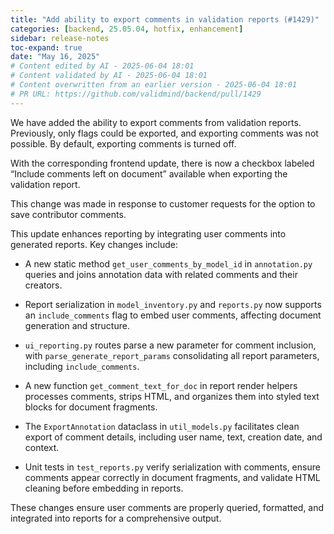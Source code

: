 ```yaml
---
title: "Add ability to export comments in validation reports (#1429)"
categories: [backend, 25.05.04, hotfix, enhancement]
sidebar: release-notes
toc-expand: true
date: "May 16, 2025"
# Content edited by AI - 2025-06-04 18:01
# Content validated by AI - 2025-06-04 18:01
# Content overwritten from an earlier version - 2025-06-04 18:01
# PR URL: https://github.com/validmind/backend/pull/1429
---
```


We have added the ability to export comments from validation reports. Previously, only flags could be exported, and exporting comments was not possible. By default, exporting comments is turned off.

With the corresponding frontend update, there is now a checkbox labeled "Include comments left on document" available when exporting the validation report.

This change was made in response to customer requests for the option to save contributor comments.

This update enhances reporting by integrating user comments into generated reports. Key changes include:

- A new static method `get_user_comments_by_model_id` in `annotation.py` queries and joins annotation data with related comments and their creators.
  
- Report serialization in `model_inventory.py` and `reports.py` now supports an `include_comments` flag to embed user comments, affecting document generation and structure.

- `ui_reporting.py` routes parse a new parameter for comment inclusion, with `parse_generate_report_params` consolidating all report parameters, including `include_comments`.

- A new function `get_comment_text_for_doc` in report render helpers processes comments, strips HTML, and organizes them into styled text blocks for document fragments.

- The `ExportAnnotation` dataclass in `util_models.py` facilitates clean export of comment details, including user name, text, creation date, and context.

- Unit tests in `test_reports.py` verify serialization with comments, ensure comments appear correctly in document fragments, and validate HTML cleaning before embedding in reports.

These changes ensure user comments are properly queried, formatted, and integrated into reports for a comprehensive output.